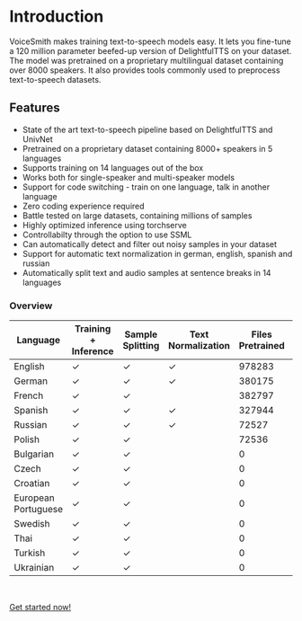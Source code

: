 # Introduction

VoiceSmith makes training text-to-speech models easy. It lets you fine-tune a 
120 million parameter beefed-up version of DelightfulTTS on your dataset. The model was 
pretrained on a proprietary multilingual dataset containing over 8000 speakers.
It also provides tools commonly used to preprocess text-to-speech datasets.

## Features

- State of the art text-to-speech pipeline based on DelightfulTTS and UnivNet
- Pretrained on a proprietary dataset containing 8000+ speakers in 5 languages
- Supports training on 14 languages out of the box
- Works both for single-speaker and multi-speaker models
- Support for code switching - train on one language, talk in another language
- Zero coding experience required
- Battle tested on large datasets, containing millions of samples
- Highly optimized inference using torchserve
- Controllabilty through the option to use SSML
- Can automatically detect and filter out noisy samples in your dataset
- Support for automatic text normalization in german, english, spanish and russian
- Automatically split text and audio samples at sentence breaks in 14 languages

### Overview

| Language | Training + Inference | Sample Splitting | Text Normalization | Files Pretrained | Speakers Pretrained
| -------- | -------------------- | ---------------- | ------------------ | ------------------ | ---------------------
| English  | ✓ | ✓ | ✓ | 978283 | 5415
| German   | ✓ | ✓ | ✓ | 380175 | 1034
| French   | ✓ | ✓ | | 382797 | 1013
| Spanish  | ✓ | ✓ | ✓ | 327944 | 960
| Russian  | ✓ | ✓ | ✓ | 72527 | 132
| Polish   | ✓ | ✓ | | 72536 | 132
| Bulgarian | ✓ | ✓ | | 0 | 0
| Czech | ✓ | ✓ | | 0 | 0
| Croatian | ✓ | ✓ | | 0 | 0
| European Portuguese | ✓ | ✓ | | 0 | 0
| Swedish | ✓ | ✓ | | 0 | 0
| Thai | ✓ | ✓ | | 0 | 0
| Turkish | ✓ | ✓ | | 0 | 0
| Ukrainian | ✓ | ✓ | | 0 | 0

<br />

[Get started now!](/getting-started)
